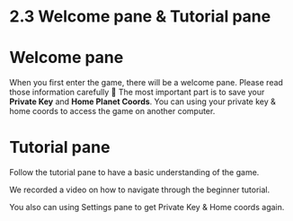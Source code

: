 # 2.3 Welcome pane & Tutorial pane

# Welcome pane

When you first enter the game, there will be a welcome pane.
Please read those information carefully 🥸
The most important part is to save your **Private Key** and **Home Planet Coords**.
You can using your private key & home coords  to access the game on another computer.


 

# Tutorial pane

Follow the tutorial pane to have a basic understanding of the game.

We recorded a video on how to navigate through the beginner tutorial.


You also can using Settings pane to get Private Key & Home coords again.
